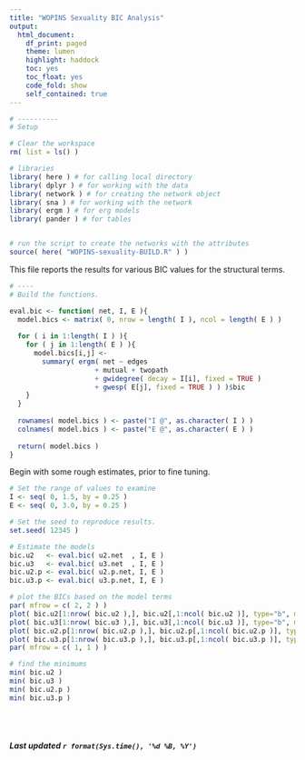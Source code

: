 ```yaml
---
title: "WOPINS Sexuality BIC Analysis"
output: 
  html_document:
    df_print: paged
    theme: lumen
    highlight: haddock
    toc: yes
    toc_float: yes
    code_fold: show
    self_contained: true
---
```


<style>
body {
text-align: justify}
</style>

```r

# ----------
# Setup 

# Clear the workspace
rm( list = ls() )

# libraries
library( here ) # for calling local directory
library( dplyr ) # for working with the data
library( network ) # for creating the network object
library( sna ) # for working with the network
library( ergm ) # for erg models
library( pander ) # for tables


# run the script to create the networks with the attributes
source( here( "WOPINS-sexuality-BUILD.R" ) )

```

This file reports the results for various BIC values for the structural terms.

```r

# ----
# Build the functions.

eval.bic <- function( net, I, E ){
  model.bics <- matrix( 0, nrow = length( I ), ncol = length( E ) )
  
  for ( i in 1:length( I ) ){
    for ( j in 1:length( E ) ){
      model.bics[i,j] <- 
        summary( ergm( net ~ edges
                     + mutual + twopath 
                     + gwidegree( decay = I[i], fixed = TRUE )
                     + gwesp( E[j], fixed = TRUE ) ) )$bic
    }
  }
  
  rownames( model.bics ) <- paste("I @", as.character( I ) )
  colnames( model.bics ) <- paste("E @", as.character( E ) )
  
  return( model.bics )
}

```

Begin with some rough estimates, prior to fine tuning.

```r

# Set the range of values to examine
I <- seq( 0, 1.5, by = 0.25 )
E <- seq( 0, 3.0, by = 0.25 )

```

```r

# Set the seed to reproduce results.
set.seed( 12345 )

# Estimate the models
bic.u2   <- eval.bic( u2.net  , I, E )
bic.u3   <- eval.bic( u3.net  , I, E )
bic.u2.p <- eval.bic( u2.p.net, I, E )
bic.u3.p <- eval.bic( u3.p.net, I, E )

```

```r

# plot the BICs based on the model terms
par( mfrow = c( 2, 2 ) )
plot( bic.u2[1:nrow( bic.u2 ),], bic.u2[,1:ncol( bic.u2 )], type="b", main="BIC for GW terms (u2)", xlab = "gwindegree", ylab = "gwesp")
plot( bic.u3[1:nrow( bic.u3 ),], bic.u3[,1:ncol( bic.u3 )], type="b", main="BIC for GW terms (u3)", xlab = "gwindegree", ylab = "gwesp")
plot( bic.u2.p[1:nrow( bic.u2.p ),], bic.u2.p[,1:ncol( bic.u2.p )], type="b", main="BIC for GW terms (u2.p)", xlab = "gwindegree", ylab = "gwesp")
plot( bic.u3.p[1:nrow( bic.u3.p ),], bic.u3.p[,1:ncol( bic.u3.p )], type="b", main="BIC for GW terms (u3.p)", xlab = "gwindegree", ylab = "gwesp")
par( mfrow = c( 1, 1 ) )

# find the minimums
min( bic.u2 )
min( bic.u3 )
min( bic.u2.p )
min( bic.u3.p )

```

<br>
<br>

###### ***Last updated `r format(Sys.time(), '%d %B, %Y')`***